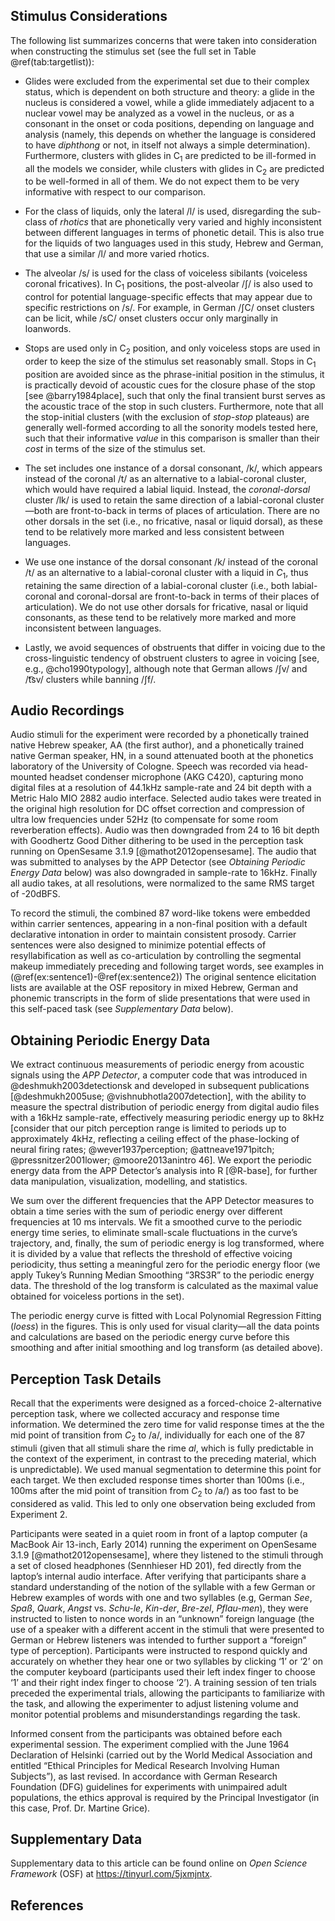 <!-- ## Complete output of the Bayesian models  {-} -->
<!-- # Methods {#sec:methods} -->
\label{appendix:a}

## Stimulus Considerations {-} 
<!-- {#sec:considerationlist} -->
The following list summarizes concerns that were taken into consideration when constructing the stimulus set (see the full set in Table \@ref(tab:targetlist)):

* Glides were excluded from the experimental set due to their complex status, which is dependent on both structure and theory: a glide in the nucleus is considered a vowel, while a glide immediately adjacent to a nuclear vowel may be analyzed as a vowel in the nucleus, or as a consonant in the onset or coda positions, depending on language and analysis (namely, this depends on whether the language is considered to have *diphthong* or not, in itself not always a simple determination). Furthermore, clusters with glides in C~1~ are predicted to be ill-formed in all the models we consider, while clusters with glides in C~2~ are predicted to be well-formed in all of them. We do not expect them to be very informative with respect to our comparison.

*	For the class of liquids, only the lateral /l/ is used, disregarding the sub-class of *rhotics* that are phonetically very varied and highly inconsistent between different languages in terms of phonetic detail. This is also true for the liquids of two languages used in this study, Hebrew and German, that use a similar /l/ and more varied rhotics.

*	The alveolar /s/ is used for the class of voiceless sibilants (voiceless coronal fricatives). In C~1~ positions, the post-alveolar /ʃ/ is also used to control for potential language-specific effects that may appear due to specific restrictions on /s/. For example, in German /ʃC/ onset clusters can be licit, while /sC/ onset clusters occur only marginally in loanwords.

*	Stops are used only in C~2~ position, and only voiceless stops are used in order to keep the size of the stimulus set reasonably small. Stops in C~1~ position are avoided since as the phrase-initial position in the stimulus, it is practically devoid of acoustic cues for the closure phase of the stop [see @barry1984place], such that only the final transient burst serves as the acoustic trace of the stop in such clusters. Furthermore, note that all the stop-initial clusters (with the exclusion of *stop-stop* plateaus) are generally well-formed according to all the sonority models tested here, such that their informative *value* in this comparison is smaller than their *cost* in terms of the size of the stimulus set.

* The set includes one instance of a dorsal consonant, /k/, which appears instead of the coronal /t/ as an alternative to a labial-coronal cluster, which would have required a labial liquid. Instead, the *coronal-dorsal* cluster /lk/ is used to retain the same direction of a labial-coronal cluster---both are front-to-back in terms of places of articulation. There are no other dorsals in the set (i.e., no fricative, nasal or liquid dorsal), as these tend to be relatively more marked and less consistent between languages.

* We use one instance of the dorsal consonant /k/ instead of the coronal /t/ as an alternative to a labial-coronal cluster with a liquid in *C*~1~, thus retaining the same direction of a labial-coronal cluster (i.e., both labial-coronal and coronal-dorsal are front-to-back in terms of their places of articulation). We do not use other dorsals for fricative, nasal or liquid consonants, as these tend to be relatively more marked and more inconsistent between languages.

*	Lastly, we avoid sequences of obstruents that differ in voicing due to the cross-linguistic tendency of obstruent clusters to agree in voicing [see, e.g., @cho1990typology], although note that German allows /ʃv/ and /t͡sv/ clusters while banning /ʃf/.

## Audio Recordings {-}
<!-- {#sec:audio} -->
Audio stimuli for the experiment were recorded by a phonetically trained native Hebrew speaker, AA (the first author), and a phonetically trained native German speaker, HN, in a sound attenuated booth at the phonetics laboratory of the University of Cologne. Speech was recorded via head-mounted headset condenser microphone (AKG C420), capturing mono digital files at a resolution of 44.1kHz sample-rate and 24 bit depth with a Metric Halo MIO 2882 audio interface. Selected audio takes were treated in the original high resolution for DC offset correction and compression of ultra low frequencies under 52Hz (to compensate for some room reverberation effects). Audio was then downgraded from 24 to 16 bit depth with Goodhertz Good Dither dithering to be used in the perception task running on OpenSesame 3.1.9 [@mathot2012opensesame]. The audio that was submitted to analyses by the APP Detector (see *Obtaining Periodic Energy Data* below) was also downgraded in sample-rate to 16kHz. Finally all audio takes, at all resolutions, were normalized to the same RMS target of -20dBFS.

\begin{exe}
\ex \textbf{/ze maʁˈgiʃ \emph{CCal} kaˈʁe.ga/} (Hebrew: ʼit feels (like) \emph{CCal} at the momentʼ) \label{ex:sentence1}
\ex \textbf{er muss \emph{CCal} kaufen} (German: ʼhe must buy \emph{CCal}ʼ) \label{ex:sentence2}
\end{exe}

To record the stimuli, the combined 87 word-like tokens were embedded within carrier sentences, appearing in a non-final position with a default declarative intonation
in order to maintain consistent prosody. Carrier sentences were also designed to minimize potential effects of resyllabification as well as co-articulation by controlling the segmental makeup immediately preceding and following target words, see examples in (\@ref(ex:sentence1)-\@ref(ex:sentence2))
The original sentence elicitation lists are available at the OSF repository in mixed Hebrew, German and phonemic transcripts in the form of slide presentations that were used in this self-paced task (see *Supplementary Data* below).

## Obtaining Periodic Energy Data {-}
<!-- {#sec:obtaining} -->
We extract continuous measurements of periodic energy from acoustic signals using the *APP Detector*, a computer code that was introduced in @deshmukh2003detectionsk and developed in subsequent publications [@deshmukh2005use; @vishnubhotla2007detection], with the ability to measure the spectral distribution of periodic energy from digital audio files with a 16kHz sample-rate, effectively measuring periodic energy up to 8kHz [consider that our pitch perception range is limited to periods up to approximately 4kHz, reflecting a ceiling effect of the phase-locking of neural firing rates; @wever1937perception; @attneave1971pitch; @pressnitzer2001lower; @moore2013anintro 46]. We export the periodic energy data from the APP Detector's analysis into R [@R-base], for further data manipulation, visualization, modelling, and statistics.

We sum over the different frequencies that the APP Detector measures to obtain a time series with the sum of periodic energy over different frequencies at 10 ms intervals.
We fit a smoothed curve to the periodic energy time series, to eliminate small-scale fluctuations in the curve's trajectory, and, finally, the sum of periodic energy is log transformed, where it is divided by a value that reflects the threshold of effective voicing periodicity, thus setting a meaningful zero for the periodic energy floor (we apply Tukey's Running Median Smoothing "3RS3R" to the periodic energy data. The threshold of the log transform is calculated as the maximal value obtained for voiceless portions in the set).
<!-- [^cf-smog] -->

The periodic energy curve is fitted with Local Polynomial Regression Fitting (*loess*) in the figures. This is only used for visual clarity---all the data points and calculations are based on the periodic energy curve before this smoothing and after initial smoothing and log transform (as detailed above).

## Perception Task Details {-}
<!-- {#sec:ptask} -->

Recall that the experiments were designed as a forced-choice 2-alternative perception task, where we collected accuracy and response time information.
We determined the zero time for valid response times at the the mid point of transition from *C*~2~ to /a/, individually for each one of the 87 stimuli (given that all stimuli share the rime *al*, which is fully predictable in the context of the experiment, in contrast to the preceding material, which is unpredictable). We used manual segmentation to determine this point for each target. We then excluded response times shorter than 100ms (i.e., 100ms after the mid point of transition from *C*~2~ to /a/) as too fast to be considered as valid. This led to only one observation being excluded from Experiment 2.

Participants were seated in a quiet room in front of a laptop computer (a MacBook Air 13-inch, Early 2014) running the experiment on OpenSesame 3.1.9 [@mathot2012opensesame], where they listened to the stimuli through a set of closed headphones (Sennhieser HD 201), fed directly from the laptop's internal audio interface. After verifying that participants share a standard understanding of the notion of the syllable with a few German or Hebrew examples of words with one and two syllables (e.g, German *See*, *Spaß*, *Quark*, *Angst* vs. *Schu-le*, *Kin-der*, *Bre-zel*, *Pflau-men*), they were instructed to listen to nonce words in an "unknown" foreign language (the use of a speaker with a different accent in the stimuli that were presented to German or Hebrew listeners was intended to further support a "foreign" type of perception). Participants were instructed to respond quickly and accurately on whether they hear one or two syllables by clicking '1' or '2' on the computer keyboard (participants used their left index finger to choose '1' and their right index finger to choose '2').<!-- [^cf-indexfinger]  -->
A training session of ten trials preceded the experimental trials, allowing the participants to familiarize with the task, and allowing the experimenter to adjust listening volume and monitor potential problems and misunderstandings regarding the task.

<!-- [^cf-helsinki]:  -->
Informed consent from the participants was obtained before each experimental session. The experiment complied with the June 1964 Declaration of Helsinki (carried out by the World Medical Association and entitled “Ethical Principles for Medical Research Involving Human Subjects”), as last revised. In accordance with German Research Foundation (DFG) guidelines for experiments with unimpaired adult populations, the ethics approval is required by the Principal Investigator (in this case, Prof. Dr. Martine Grice).

## Supplementary Data  {-}
Supplementary data to this article can be found online on *Open Science Framework* (OSF) at <https://tinyurl.com/5jxmjntx>.

## References {-}
